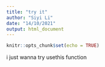 ```yaml
---
title: "try it"
author: "Siyi Li"
date: "14/10/2021"
output: html_document
---
```


```r
knitr::opts_chunk$set(echo = TRUE)
```


i just wanna try usethis function 
